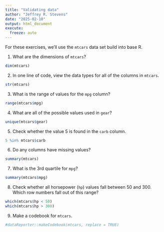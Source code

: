 ```yaml
---
title: "Validating data"
author: "Jeffrey R. Stevens"
date: "2025-02-10"
output: html_document
execute:
  freeze: auto
---
```


For these exercises, we'll use the `mtcars` data set build into base R.

1. What are the dimensions of `mtcars`?
```r
dim(mtcars)
```

2. In one line of code, view the data types for all of the columns in `mtcars`.
```r
str(mtcars)
```

3. What is the range of values for the `mpg` column?
```r
range(mtcars$mpg)
```

4. What are all of the possible values used in `gear`?
```r
unique(mtcars$gear)
```

5. Check whether the value 5 is found in the `carb` column.
```r
5 %in% mtcars$carb
```

6. Do any columns have missing values?
```r
summary(mtcars)
```

7. What is the 3rd quartile for `mpg`?
```r
summary(mtcars$mpg)
```

8. Check whether all horsepower (`hp`) values fall between 50 and 300. Which row numbers fall out of this range?
```r
which(mtcars$hp < 50)
which(mtcars$hp > 300)
```

9. Make a codebook for `mtcars`.
```r
#dataReporter::makeCodebook(mtcars, replace = TRUE)
```

